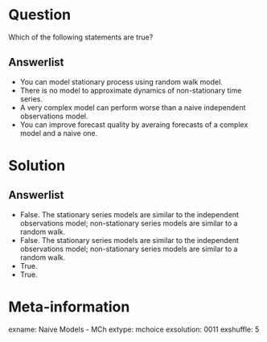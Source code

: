 Question
========

Which of the following statements are true?

Answerlist
----------

* You can model stationary process using random walk model. 
*	There is no model to approximate dynamics of non-stationary time series.
*	A very complex model can perform worse than a naive independent observations model.
*	You can improve forecast quality by averaing forecasts of a complex model and a naive one.

Solution
========

Answerlist
----------

* False. The stationary series models are similar to the independent observations model; non-stationary series models are similar to a random walk.
*	False. The stationary series models are similar to the independent observations model; non-stationary series models are similar to a random walk.
*	True. 
*	True. 


Meta-information
================
exname: Naive Models - MCh
extype: mchoice
exsolution: 0011
exshuffle: 5

	